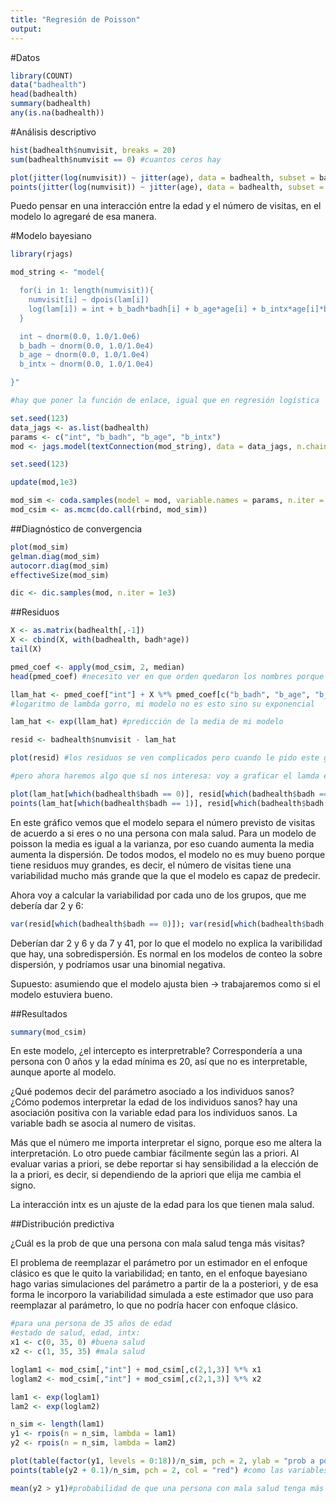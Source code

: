 ```yaml
---
title: "Regresión de Poisson"
output: 
---
```


#Datos
```r
library(COUNT)
data("badhealth")
head(badhealth)
summary(badhealth)
any(is.na(badhealth))
```

#Análisis descriptivo
```r
hist(badhealth$numvisit, breaks = 20)
sum(badhealth$numvisit == 0) #cuantos ceros hay
```

```r
plot(jitter(log(numvisit)) ~ jitter(age), data = badhealth, subset = badh == 0 & numvisit > 0, xlab = "age", ylab = "log(visits") #uso jitter para generar ruido y ver mejor los datos
points(jitter(log(numvisit)) ~ jitter(age), data = badhealth, subset = badh == 1 & numvisit > 0, col = "red") 
```
Puedo pensar en una interacción entre la edad y el número de visitas, en el modelo lo agregaré de esa manera.  

#Modelo bayesiano

```r
library(rjags)
```

```r
mod_string <- "model{

  for(i in 1: length(numvisit)){
    numvisit[i] ~ dpois(lam[i])
    log(lam[i]) = int + b_badh*badh[i] + b_age*age[i] + b_intx*age[i]*badh[i]
  }

  int ~ dnorm(0.0, 1.0/1.0e6)
  b_badh ~ dnorm(0.0, 1.0/1.0e4)
  b_age ~ dnorm(0.0, 1.0/1.0e4)
  b_intx ~ dnorm(0.0, 1.0/1.0e4)

}"

#hay que poner la función de enlace, igual que en regresión logística
```

```r
set.seed(123)
data_jags <- as.list(badhealth)
params <- c("int", "b_badh", "b_age", "b_intx")
mod <- jags.model(textConnection(mod_string), data = data_jags, n.chains = 3)
```

```r
set.seed(123)

update(mod,1e3)

mod_sim <- coda.samples(model = mod, variable.names = params, n.iter = 5e3)
mod_csim <- as.mcmc(do.call(rbind, mod_sim))
```

##Diagnóstico de convergencia
```r
plot(mod_sim)
gelman.diag(mod_sim)
autocorr.diag(mod_sim)
effectiveSize(mod_sim)

dic <- dic.samples(mod, n.iter = 1e3)
```

##Residuos
```r
X <- as.matrix(badhealth[,-1])
X <- cbind(X, with(badhealth, badh*age))
tail(X)

pmed_coef <- apply(mod_csim, 2, median)
head(pmed_coef) #necesito ver en que orden quedaron los nombres porque voy a tener q multiplicar la matriz

llam_hat <- pmed_coef["int"] + X %*% pmed_coef[c("b_badh", "b_age", "b_intx")] 
#logaritmo de lambda gorro, mi modelo no es esto sino su exponencial

lam_hat <- exp(llam_hat) #predicción de la media de mi modelo

resid <- badhealth$numvisit - lam_hat

plot(resid) #los residuos se ven complicados pero cuando le pido este gráfico como que me los ordena, entonces no pesco este gráfico, no es útil

#pero ahora haremos algo que sí nos interesa: voy a graficar el lamda estimado vs los residuos 

plot(lam_hat[which(badhealth$badh == 0)], resid[which(badhealth$badh == 0)], xlim = c(0,8), ylab = "residuos", xlab = expression(hat(lambda)), ylim = range(resid))
points(lam_hat[which(badhealth$badh == 1)], resid[which(badhealth$badh == 1)], col = "red")
```
En este gráfico vemos que el modelo separa el número previsto de visitas de acuerdo a si eres o no una persona con mala salud. Para un modelo de poisson la media es igual a la varianza, por eso cuando aumenta la media aumenta la dispersión. De todos modos, el modelo no es muy bueno porque tiene residuos muy grandes, es decir, el número de visitas tiene una variabilidad mucho más grande que la que el modelo es capaz de predecir. 

Ahora voy a calcular la variabilidad por cada uno de los grupos, que me debería dar 2 y 6:
```r
var(resid[which(badhealth$badh == 0)]); var(resid[which(badhealth$badh == 1)])
```
Deberían dar 2 y 6 y da 7 y 41, por lo que el modelo no explica la varibilidad que hay, una sobredispersión. Es normal en los modelos de conteo la sobre dispersión, y podríamos usar una binomial negativa.

Supuesto: asumiendo que el modelo ajusta bien -> trabajaremos como si el modelo estuviera bueno.

##Resultados
```r
summary(mod_csim)
```
En este modelo, ¿el intercepto es interpretrable? Correspondería a una persona con 0 años y la edad mínima es 20, así que no es interpretable, aunque aporte al modelo.

¿Qué podemos decir del parámetro asociado a los individuos sanos? ¿Cómo podemos interpretar la edad de los individuos sanos? hay una asociación positiva con la variable edad para los individuos sanos. La variable badh se asocia al numero de visitas. 

Más que el número me importa interpretar el signo, porque eso me altera la interpretación. Lo otro puede cambiar fácilmente según las a priori. Al evaluar varias a priori, se debe reportar si hay sensibilidad a la elección de la a priori, es decir, si dependiendo de la apriori que elija me cambia el signo.

La interacción intx es un ajuste de la edad para los que tienen mala salud. 

##Distribución predictiva

¿Cuál es la prob de que una persona con mala salud tenga más visitas?

El problema de reemplazar el parámetro por un estimador en el enfoque clásico es que le quito la variabilidad; en tanto, en el enfoque bayesiano hago varias simulaciones del parámetro a partir de la a posteriori, y de esa forma le incorporo la variabilidad simulada a este estimador que uso para reemplazar al parámetro, lo que no podría hacer con enfoque clásico.

```r
#para una persona de 35 años de edad
#estado de salud, edad, intx:
x1 <- c(0, 35, 0) #buena salud
x2 <- c(1, 35, 35) #mala salud

loglam1 <- mod_csim[,"int"] + mod_csim[,c(2,1,3)] %*% x1 
loglam2 <- mod_csim[,"int"] + mod_csim[,c(2,1,3)] %*% x2 

lam1 <- exp(loglam1)
lam2 <- exp(loglam2)

n_sim <- length(lam1)
y1 <- rpois(n = n_sim, lambda = lam1)
y2 <- rpois(n = n_sim, lambda = lam2)

plot(table(factor(y1, levels = 0:18))/n_sim, pch = 2, ylab = "prob a posteriori", xlab = "visitas")
points(table(y2 + 0.1)/n_sim, pch = 2, col = "red") #como las variables se me van a solapar un poquito, voy a correr un poquito a la derecha las rojas, sólo para poder visualizarlas

mean(y2 > y1)#probabilidad de que una persona con mala salud tenga más visitas al médico
```

